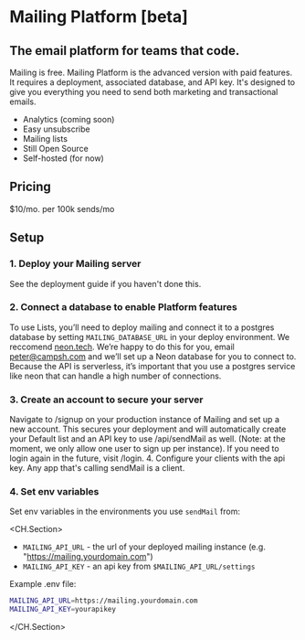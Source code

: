 
# Mailing Platform [beta]

## The email platform for teams that code.

Mailing is free. Mailing Platform is the advanced version with paid features. It requires a deployment, associated database, and API key. It's designed to give you everything you need to send both marketing and transactional emails.

- Analytics (coming soon)
- Easy unsubscribe
- Mailing lists
- Still Open Source
- Self-hosted (for now)

## Pricing

$10/mo. per 100k sends/mo

## Setup

### 1. Deploy your Mailing server

See the <Link href="/docs/deploy">deployment guide</Link> if you haven't done this.

### 2. Connect a database to enable Platform features

To use Lists, you’ll need to deploy mailing and connect
it to a postgres database by setting `MAILING_DATABASE_URL`
in your deploy environment. We reccomend [neon.tech](https://neon.tech).
We’re happy to do this for you, email peter@campsh.com and
we’ll set up a Neon database for you to connect to.
Because the API is serverless, it’s important that you use
a postgres service like neon that can handle a high number of connections.

### 3. Create an account to secure your server

Navigate to /signup on your production instance of Mailing and set up a new account. This secures your deployment and will automatically create your Default list and an API key to use /api/sendMail as well. (Note: at the moment, we only allow one user to sign up per instance). If you need to login again in the future, visit /login. 4. Configure your clients with the api key. Any app that's calling sendMail is a client.

### 4. Set env variables

Set env variables in the environments you use `sendMail` from:

<CH.Section>

- `MAILING_API_URL` - the url of your deployed mailing instance (e.g. "https://mailing.yourdomain.com")
- `MAILING_API_KEY` - an api key from `$MAILING_API_URL/settings`

Example .env file:

```bash .env
MAILING_API_URL=https://mailing.yourdomain.com
MAILING_API_KEY=yourapikey
```

</CH.Section>
